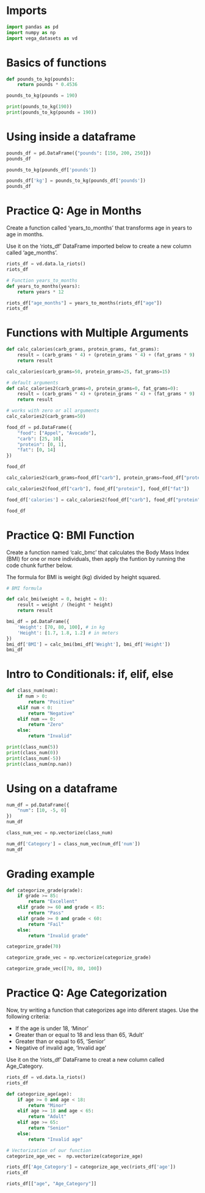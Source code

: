 
# Imports


```python
import pandas as pd
import numpy as np
import vega_datasets as vd
```

# Basics of functions


```python
def pounds_to_kg(pounds):
    return pounds * 0.4536
```


```python
pounds_to_kg(pounds = 190)
```

```python
print(pounds_to_kg(190))
print(pounds_to_kg(pounds = 190))
```

# Using inside a dataframe

```python
pounds_df = pd.DataFrame({"pounds": [150, 200, 250]})
pounds_df
```

```python
pounds_to_kg(pounds_df['pounds'])
```


```python
pounds_df['kg'] = pounds_to_kg(pounds_df['pounds'])
pounds_df
```

# Practice Q: Age in Months

Create a function called 'years_to_months' that transforms age in years to age in months.

Use it on the 'riots_df' DataFrame imported below to create a new column called 'age_months'.

```python
riots_df = vd.data.la_riots()
riots_df
```

```python
# Function years_to_months
def years_to_months(years):
    return years * 12
```

```python
riots_df["age_months"] = years_to_months(riots_df["age"])
riots_df
```

# Functions with Multiple Arguments

```python
def calc_calories(carb_grams, protein_grams, fat_grams):
    result = (carb_grams * 4) + (protein_grams * 4) + (fat_grams * 9)
    return result
```

```python
calc_calories(carb_grams=50, protein_grams=25, fat_grams=15)
```

```python
# default arguments
def calc_calories2(carb_grams=0, protein_grams=0, fat_grams=0):
    result = (carb_grams * 4) + (protein_grams * 4) + (fat_grams * 9)
    return result
```

```python
# works with zero or all arguments
calc_calories2(carb_grams=50)
```

```python
food_df = pd.DataFrame({
    "food": ["Appel", "Avocado"],
    "carb": [25, 10],
    "protein": [0, 1],
    "fat": [0, 14]
})

food_df
```

```python
calc_calories2(carb_grams=food_df["carb"], protein_grams=food_df["protein"], fat_grams=food_df["fat"])

calc_calories2(food_df["carb"], food_df["protein"], food_df["fat"])
```

```python
food_df['calories'] = calc_calories2(food_df["carb"], food_df["protein"], food_df["fat"])

food_df
```

# Practice Q: BMI Function

Create a function named 'calc_bmc' that calculates the Body Mass Index (BMI) for one or more individuals, then apply the funtion by running the code chunk further below.

The formula for BMI is weight (kg) divided by height squared.

```python
# BMI formula

def calc_bmi(weight = 0, height = 0):
    result = weight / (height * height)
    return result
```

```python
bmi_df = pd.DataFrame({
    'Weight': [70, 80, 100], # in kg
    'Height': [1.7, 1.8, 1.2] # in meters
})
bmi_df['BMI'] = calc_bmi(bmi_df['Weight'], bmi_df['Height'])
bmi_df
```

# Intro to Conditionals: if, elif, else

```python
def class_num(num):
    if num > 0:
        return "Positive"
    elif num < 0:
        return "Negative"
    elif num == 0:
        return "Zero"
    else:
        return "Invalid"

print(class_num(5))
print(class_num(0))
print(class_num(-5))
print(class_num(np.nan))
```

# Using on a dataframe

```python
num_df = pd.DataFrame({
    "num": [10, -5, 0]
})
num_df
```

```python
class_num_vec = np.vectorize(class_num)
```

```python
num_df['Category'] = class_num_vec(num_df['num'])
num_df
```

# Grading example

```python
def categorize_grade(grade):
    if grade >= 85:
        return "Excellent"
    elif grade >= 60 and grade < 85:
        return "Pass"
    elif grade >= 0 and grade < 60:
        return "Fail"
    else:
        return "Invalid grade"

categorize_grade(70)
```

```python
categorize_grade_vec = np.vectorize(categorize_grade)
```

```python
categorize_grade_vec([70, 80, 100])
```

# Practice Q: Age Categorization

Now, try writing a function that categorizes age into diferent stages.
Use the following criteria:

- If the age is under 18, 'Minor'
- Greater than or equal to 18 and less than 65, 'Adult'
- Greater than or equal to 65, 'Senior'
- Negative of invalid age, 'Invalid age'

Use it on the 'riots_df' DataFrame to creat a new column called Age_Category.


```python
riots_df = vd.data.la_riots()
riots_df
```

```python
def categorize_age(age):
    if age >= 0 and age < 18:
        return "Minor"
    elif age >= 18 and age < 65:
        return "Adult"
    elif age >= 65:
        return "Senior"
    else:
        return "Invalid age"
```

```python
# Vectorization of our function
categorize_age_vec =  np.vectorize(categorize_age)
```

```python
riots_df['Age_Category'] = categorize_age_vec(riots_df['age'])
riots_df
```

```python
riots_df[["age", "Age_Category"]]
```
